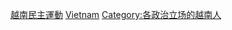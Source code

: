 {{Commons category|Democracy activists from Vietnam}}
[[Category:越南民主運動|]]
[[Category:各国民主运动者|Vietnam]]
[[Category:各政治立场的越南人|Category:各政治立场的越南人]]